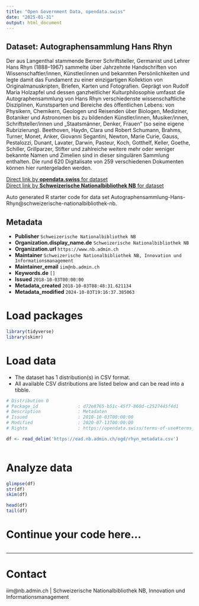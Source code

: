 ```yaml
---
title: "Open Government Data, opendata.swiss"
date: "2025-01-31"
output: html_document
---
```


## Dataset: Autographensammlung Hans Rhyn

Der aus Langenthal stammende Berner Schriftsteller, Germanist und Lehrer Hans Rhyn (1888–1967) sammelte über Jahrzehnte Handschriften von Wissenschaftler/innen, Künstler/innen und bekannten Persönlichkeiten und legte damit das Fundament zu einer einzigartigen Kollektion von Originalmanuskripten, Briefen, Karten und Fotografien.
Geprägt von Rudolf Maria Holzapfel und dessen ganzheitlicher Kulturphilosophie umfasst die Autographensammlung von Hans Rhyn verschiedenste wissenschaftliche Disziplinen, Kunstsparten und Bereiche des öffentlichen Lebens: von Physikern, Chemikern, Geologen und Reisenden über Biologen, Mediziner, Botaniker und Astronomen bis zu bildenden Künstler/innen, Musiker/innen, Schriftsteller/innen und „Staatsmänner, Denker, Frauen“ (so seine eigene Rubrizierung). Beethoven, Haydn, Clara und Robert Schumann, Brahms, Turner, Monet, Anker, Giovanni Segantini, Newton, Marie Curie, Gauss, Pestalozzi, Dunant, Lavater, Darwin, Pasteur, Koch, Gotthelf, Keller, Goethe, Schiller, Grillparzer, Stifter und zahlreiche weitere mehr oder weniger bekannte Namen und Zimelien sind in dieser singulären Sammlung enthalten. Die rund 620 Digitalisate von 259 verschiedenen Dokumenten können hier runtergeladen werden.

[Direct link by **opendata.swiss** for dataset](https://opendata.swiss/de/dataset/autographensammlung-hans-rhyn)<br>
[Direct link by **Schweizerische Nationalbibliothek NB** for dataset](https://nbn-resolving.org/urn:nbn:ch:bel-90852)

Auto generated R starter code for data set Autographensammlung-Hans-Rhyn@schweizerische-nationalbibliothek-nb.

## Metadata

- **Publisher** `Schweizerische Nationalbibliothek NB`
- **Organization.display_name.de** `Schweizerische Nationalbibliothek NB`
- **Organization.url** `https://www.nb.admin.ch`
- **Maintainer** `Schweizerische Nationalbibliothek NB, Innovation und Informationsmanagement`
- **Maintainer_email** `iim@nb.admin.ch`
- **Keywords.de** `[]`
- **Issued** `2018-10-03T00:00:00`
- **Metadata_created** `2018-10-03T08:48:31.621134`
- **Metadata_modified** `2024-10-03T19:16:37.385063`


# Load packages

```r

library(tidyverse)
library(skimr)

```

# Load data

-   The dataset has 1 distribution(s) in CSV format.
-   All available CSV distributions are listed below and can be read into a tibble.

```r

# Distribution 0
# Package_id               : d72e8765-b51c-45f7-860d-c2527445f4d1
# Description              : Metadaten
# Issued                   : 2018-10-03T00:00:00
# Modified                 : 2020-07-13T00:00:00
# Rights                   : https://opendata.swiss/terms-of-use#terms_open

df <- read_delim('https://ead.nb.admin.ch/ogd/rhyn_metadata.csv')



```

# Analyze data

```r

glimpse(df)
str(df)
skim(df)

head(df)
tail(df)

```

# Continue your code here...

```r

```

------------------------------------------------------------------------

# Contact

iim@nb.admin.ch | Schweizerische Nationalbibliothek NB, Innovation und Informationsmanagement
